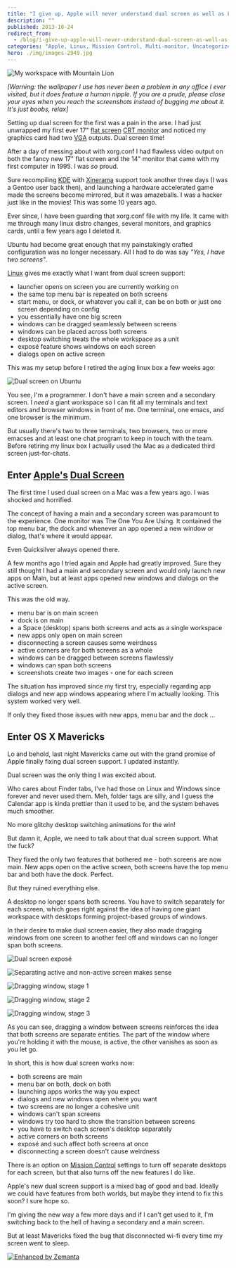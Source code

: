 ```yaml
---
title: "I give up, Apple will never understand dual screen as well as Linux"
description: ""
published: 2013-10-24
redirect_from:
  - /blog/i-give-up-apple-will-never-understand-dual-screen-as-well-as-linux/swizec/6387
categories: "Apple, Linux, Mission Control, Multi-monitor, Uncategorized, Windows, Xinerama"
hero: ./img/images-2949.jpg
---
```


![My workspace with Mountain Lion](./img/images-2949.jpg "My workspace with Mountain Lion")

_\[Warning: the wallpaper I use has never been a problem in any office I ever visited, but it does feature a human nipple. If you are a prude, please close your eyes when you reach the screenshots instead of bugging me about it. It's just boobs, relax]_

Setting up dual screen for the first was a pain in the arse. I had just unwrapped my first ever 17" [flat screen](http://en.wikipedia.org/wiki/Flat_panel_display "Flat panel display") [CRT monitor](http://en.wikipedia.org/wiki/Cathode_ray_tube "Cathode ray tube") and noticed my graphics card had two [VGA](http://en.wikipedia.org/wiki/Video_Graphics_Array "Video Graphics Array") outputs. Dual screen time!

After a day of messing about with xorg.conf I had flawless video output on both the fancy new 17" flat screen and the 14" monitor that came with my first computer in 1995. I was _so_ proud.

Sure recompiling [KDE](http://kde.org/ "KDE") with [Xinerama](http://en.wikipedia.org/wiki/Xinerama "Xinerama") support took another three days (I was a Gentoo user back then), and launching a hardware accelerated game made the screens become mirrored, but it was amazeballs. I was a hacker just like in the movies! This was some 10 years ago.

Ever since, I have been guarding that xorg.conf file with my life. It came with me through many linux distro changes, several monitors, and graphics cards, until a few years ago I deleted it.

Ubuntu had become great enough that my painstakingly crafted configuration was no longer necessary. All I had to do was say _"Yes, I have two screens"_.

[Linux](http://en.wikipedia.org/wiki/Linux "Linux") gives me exactly what I want from dual screen support:

- launcher opens on screen you are currently working on
- the same top menu bar is repeated on both screens
- start menu, or dock, or whatever you call it, can be on both or just one screen depending on config
- you essentially have one big screen
- windows can be dragged seamlessly between screens
- windows can be placed across both screens
- desktop switching treats the whole workspace as a unit
- exposé feature shows windows on each screen
- dialogs open on active screen

This was my setup before I retired the aging linux box a few weeks ago:

![Dual screen on Ubuntu](./img/images-2950.png "Dual screen on Ubuntu")

You see, I'm a programmer. I don't have a main screen and a secondary screen. I _need_ a giant workspace so I can fit all my terminals and text editors and browser windows in front of me. One terminal, one emacs, and one browser is the minimum.

But usually there's two to three terminals, two browsers, two or more emacses and at least one chat program to keep in touch with the team. Before retiring my linux box I actually used the Mac as a dedicated third screen just-for-chats.

## Enter [Apple's](http://www.apple.com "Apple") [Dual Screen](http://en.wikipedia.org/wiki/Multi-monitor "Multi-monitor")

The first time I used dual screen on a Mac was a few years ago. I was shocked and horrified.

The concept of having a main and a secondary screen was paramount to the experience. One monitor was The One You Are Using. It contained the top menu bar, the dock and whenever an app opened a new window or dialog, that's where it would appear.

Even Quicksilver always opened there.

A few months ago I tried again and Apple had greatly improved. Sure they still thought I had a main and secondary screen and would only launch new apps on Main, but at least apps opened new windows and dialogs on the active screen.

This was the old way.

- menu bar is on main screen
- dock is on main
- a Space (desktop) spans both screens and acts as a single workspace
- new apps only open on main screen
- disconnecting a screen causes some weirdness
- active corners are for both screens as a whole
- windows can be dragged between screens flawlessly
- windows can span both screens
- screenshots create two images - one for each screen

The situation has improved since my first try, especially regarding app dialogs and new app windows appearing where I'm actually looking. This system worked very well.

If only they fixed those issues with new apps, menu bar and the dock ...

## Enter OS X Mavericks

Lo and behold, last night Mavericks came out with the grand promise of Apple finally fixing dual screen support. I updated instantly.

Dual screen was the only thing I was excited about.

Who cares about Finder tabs, I've had those on Linux and Windows since forever and never used them. Meh, folder tags are silly, and I guess the Calendar app is kinda prettier than it used to be, and the system behaves much smoother.

No more glitchy desktop switching animations for the win!

But damn it, Apple, we need to talk about that dual screen support. What the fuck?

They fixed the only two features that bothered me - both screens are now main. New apps open on the active screen, both screens have the top menu bar and both have the dock. Perfect.

But they ruined everything else.

A desktop no longer spans both screens. You have to switch separately for each screen, which goes right against the idea of having one giant workspace with desktops forming project-based groups of windows.

In their desire to make dual screen easier, they also made dragging windows from one screen to another feel off and windows can no longer span both screens.

![Dual screen exposé](./img/images-2951.png "Dual screen exposé")

![Separating active and non-active screen makes sense](./img/images-2952.png "Separating active and non-active screen makes sense")

![Dragging window, stage 1](./img/images-2953.png "Dragging window, stage 1")

![Dragging window, stage 2](./img/images-2954.png "Dragging window, stage 2")

![Dragging window, stage 3](./img/images-2955.png "Dragging window, stage 3")

As you can see, dragging a window between screens reinforces the idea that both screens are separate entities. The part of the window where you're holding it with the mouse, is active, the other vanishes as soon as you let go.

In short, this is how dual screen works now:

- both screens are main
- menu bar on both, dock on both
- launching apps works the way you expect
- dialogs and new windows open where you want
- two screens are no longer a cohesive unit
- windows can't span screens
- windows try too hard to show the transition between screens
- you have to switch each screen's desktop separately
- active corners on both screens
- exposé and such affect both screens at once
- disconnecting a screen doesn't cause weirdness

There is an option on [Mission Control](http://en.wikipedia.org/wiki/Mission_Control_%28OS_X%29 "Mission Control (OS X)") settings to turn off separate desktops for each screen, but that also turns off the new features I do like.

Apple's new dual screen support is a mixed bag of good and bad. Ideally we could have features from both worlds, but maybe they intend to fix this soon? I sure hope so.

I'm giving the new way a few more days and if I can't get used to it, I'm switching back to the hell of having a secondary and a main screen.

But at least Mavericks fixed the bug that disconnected wi-fi every time my screen went to sleep.

[![Enhanced by Zemanta](http://img.zemanta.com/zemified_e.png?x-id=b0d29892-45bc-407b-b9cb-2a3f0fabda6f)](http://www.zemanta.com/?px "Enhanced by Zemanta")
